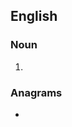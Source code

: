 ==English==

===Noun===
{{head|en|noun plural form}}

# {{plural of|nestmate|lang=en}}

===Anagrams===
* {{anagrams|en|a=aeemnsstt|matteness|means test|means-test|seatments|statesmen}}